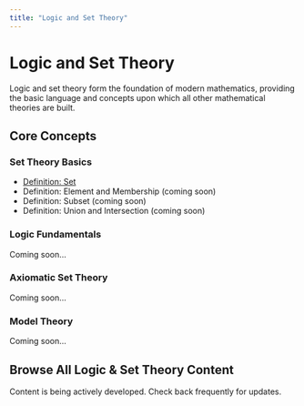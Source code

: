```yaml
---
title: "Logic and Set Theory"
---
```


# Logic and Set Theory

Logic and set theory form the foundation of modern mathematics, providing the basic language and concepts upon which all other mathematical theories are built.

## Core Concepts

### Set Theory Basics
- [Definition: Set](def-set.qmd)
- Definition: Element and Membership (coming soon)
- Definition: Subset (coming soon)
- Definition: Union and Intersection (coming soon)

### Logic Fundamentals
Coming soon...

### Axiomatic Set Theory
Coming soon...

### Model Theory
Coming soon...

## Browse All Logic & Set Theory Content

:::{.callout-note}
Content is being actively developed. Check back frequently for updates.
:::
